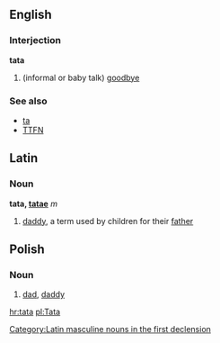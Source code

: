 ==English==
===Interjection===
'''tata'''
#(informal or baby talk) [[goodbye]]
===See also===
*[[ta]]
*[[TTFN]]
==Latin==
===Noun===
'''tata, [[Wiktionary Appendix:Latin first declension|tatae]]''' ''m''

#[[daddy]], a term used by children for their [[father]]

[[Category:Latin masculine nouns in the first declension]]

==Polish==
===Noun===
#[[dad]], [[daddy]]

[[hr:tata]]
[[pl:Tata]]